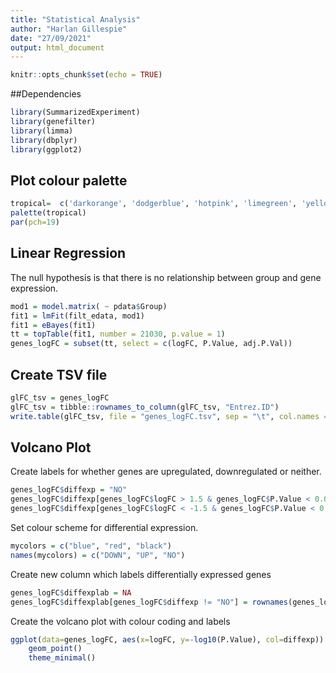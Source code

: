 ```yaml
---
title: "Statistical Analysis"
author: "Harlan Gillespie"
date: "27/09/2021"
output: html_document
---
```


```r
knitr::opts_chunk$set(echo = TRUE)
```

##Dependencies

```r
library(SummarizedExperiment)
library(genefilter)
library(limma)
library(dbplyr)
library(ggplot2)
```


## Plot colour palette

```r
tropical=  c('darkorange', 'dodgerblue', 'hotpink', 'limegreen', 'yellow')
palette(tropical)
par(pch=19)
```



## Linear Regression

The null hypothesis is that there is no relationship between group and gene expression.

```r
mod1 = model.matrix( ~ pdata$Group)
fit1 = lmFit(filt_edata, mod1)
fit1 = eBayes(fit1)
tt = topTable(fit1, number = 21030, p.value = 1)
genes_logFC = subset(tt, select = c(logFC, P.Value, adj.P.Val))

```

## Create TSV file 

```r
glFC_tsv = genes_logFC
glFC_tsv = tibble::rownames_to_column(glFC_tsv, "Entrez.ID")
write.table(glFC_tsv, file = "genes_logFC.tsv", sep = "\t", col.names = colnames(glFC_tsv), row.names = FALSE)
```


## Volcano Plot

Create labels for whether genes are upregulated, downregulated or neither.

```r
genes_logFC$diffexp = "NO"
genes_logFC$diffexp[genes_logFC$logFC > 1.5 & genes_logFC$P.Value < 0.05] = "UP"
genes_logFC$diffexp[genes_logFC$logFC < -1.5 & genes_logFC$P.Value < 0.05] = "DOWN"

```


Set colour scheme for differential expression.

```r
mycolors = c("blue", "red", "black")
names(mycolors) = c("DOWN", "UP", "NO")
```

Create new column which labels differentially expressed genes

```r
genes_logFC$diffexplab = NA
genes_logFC$diffexplab[genes_logFC$diffexp != "NO"] = rownames(genes_logFC)[genes_logFC$diffexp != "NO"]

```


Create the volcano plot with colour coding and labels

```r

ggplot(data=genes_logFC, aes(x=logFC, y=-log10(P.Value), col=diffexp)) + 
    geom_point()
    theme_minimal()
```














